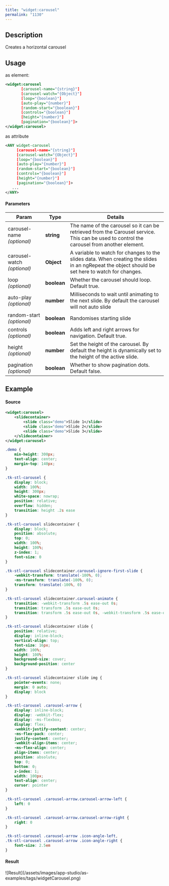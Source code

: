 ```yaml
---
title: "widget:carousel"
permalink: "1130"
---
```


## Description

Creates a horizontal carousel

## Usage

as element:

```xml
<widget:carousel
       [carousel-name="{string}"]
       [carousel-watch="{Object}"]
       [loop="{boolean}"]
       [auto-play="{number}"]
       [random-start="{boolean}"]
       [controls="{boolean}"]
       [height="{number}"]
       [pagination="{boolean}"]>
</widget:carousel>
```

as attribute

```xml
<ANY widget-carousel
     [carousel-name="{string}"]
     [carousel-watch="{Object}"]
     [loop="{boolean}"]
     [auto-play="{number}"]
     [random-start="{boolean}"]
     [controls="{boolean}"]
     [height="{number}"]
     [pagination="{boolean}"]>
   ...
</ANY>
```

#### Parameters

| Param | Type | Details |
| --- | --- | --- |
| carousel-name  *(optional)* | **string** | The name of the carousel so it can be retrieved from the Carousel service. This can be used to control the carousel from another element. |
| carousel-watch  *(optional)* | **Object** | A variable to watch for changes to the slides data. When creating the slides in an ngRepeat the object should be set here to watch for changes. |
| loop  *(optional)* | **boolean** | Whether the carousel should loop. Default true. |
| auto-play  *(optional)* | **number** | Milliseconds to wait until animating to the next slide. By default the carousel will not auto slide |
| random-start  *(optional)* | **boolean** | Randomises starting slide |
| controls  *(optional)* | **boolean** | Adds left and right arrows for navigation. Default true. |
| height  *(optional)* | **number** | Set the height of the carousel. By default the height is dynamically set to the height of the active slide. |
| pagination  *(optional)* | **boolean** | Whether to show pagination dots. Default false. |

## Example

#### Source

```xml
<widget:carousel>
    <slidecontainer>
        <slide class="demo">Slide 1</slide>
        <slide class="demo">Slide 2</slide>
        <slide class="demo">Slide 3</slide>
    </slidecontainer>
</widget:carousel>
```

```css
.demo {
    min-height: 300px;
    text-align: center;
    margin-top: 140px;
}

.tk-stl-carousel {
    display: block;
    width: 100%;
    height: 300px;
    white-space: nowrap;
    position: relative;
    overflow: hidden;
    transition: height .2s ease
}

.tk-stl-carousel slidecontainer {
    display: block;
    position: absolute;
    top: 0;
    width: 100%;
    height: 100%;
    z-index: 1;
    font-size: 0
}

.tk-stl-carousel slidecontainer.carousel-ignore-first-slide {
    -webkit-transform: translate(-100%, 0);
    -ms-transform: translate(-100%, 0);
    transform: translate(-100%, 0)
}

.tk-stl-carousel slidecontainer.carousel-animate {
    transition: -webkit-transform .5s ease-out 0s;
    transition: transform .5s ease-out 0s;
    transition: transform .5s ease-out 0s, -webkit-transform .5s ease-out 0s
}

.tk-stl-carousel slidecontainer slide {
    position: relative;
    display: inline-block;
    vertical-align: top;
    font-size: 16px;
    width: 100%;
    height: 100%;
    background-size: cover;
    background-position: center
}

.tk-stl-carousel slidecontainer slide img {
    pointer-events: none;
    margin: 0 auto;
    display: block
}

.tk-stl-carousel .carousel-arrow {
    display: inline-block;
    display: -webkit-flex;
    display: -ms-flexbox;
    display: flex;
    -webkit-justify-content: center;
    -ms-flex-pack: center;
    justify-content: center;
    -webkit-align-items: center;
    -ms-flex-align: center;
    align-items: center;
    position: absolute;
    top: 0;
    bottom: 0;
    z-index: 1;
    width: 100px;
    text-align: center;
    cursor: pointer
}

.tk-stl-carousel .carousel-arrow.carousel-arrow-left {
    left: 0
}

.tk-stl-carousel .carousel-arrow.carousel-arrow-right {
    right: 0
}

.tk-stl-carousel .carousel-arrow .icon-angle-left,
.tk-stl-carousel .carousel-arrow .icon-angle-right {
    font-size: 2.5em
}
```

#### Result

<Frame>![Result](/assets/images/app-studio/as-examples/tags/widgetCarousel.png)</Frame>